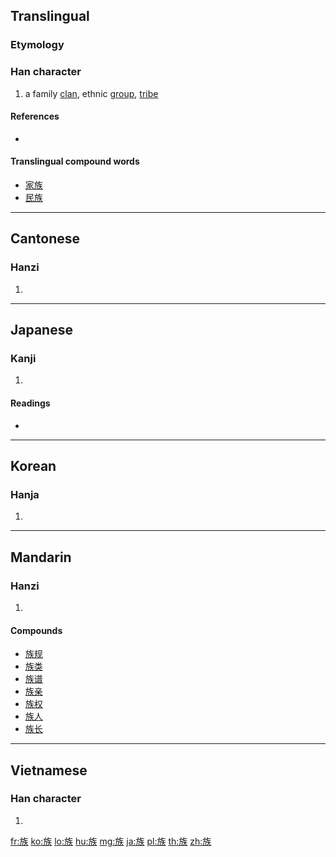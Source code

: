 ==Translingual==

===Etymology===
{{Han compound|㫃|矢|t2=arrow|ls=ic}}

===Han character===
{{Han char|rn=70|rad=方|as=07|sn=11|four=0823<sub>4</sub>|canj=卜尸人人大 (YSOOK)}}

# a family [[clan]], ethnic [[group]], [[tribe]]

====References====
* {{Han ref|kx=0484.030|dkj=13661|dj=0846.030|hdz=32181.010|uh=65CF|ud=26063|bh=B1DA|bd=45530}}

====Translingual compound words====
{{rfc-header|Translingual compound words|lang=mul}}
* [[家族]]
* [[民族]]

----

==Cantonese==

===Hanzi===
{{yue-hanzi|jyut=|y=juk6}}

# {{defn|lang=yue|sort=方07}}

----

==Japanese==

===Kanji===
{{ja-kanji|grade=3|rs=方07}}

# {{defn|lang=ja|sort=方07}}

====Readings====
* {{ja-readings|on=[[ぞく]] (zoku), [[そう]] (sō)|kun=[[やから]] (yakara)}}

----

==Korean==

===Hanja===
{{ko-hanja|hangeul=[[족]], [[주]]|eumhun=|rv=jok, ju|mr=chok, chu|y=cok, cwu}}

# {{defn|lang=ko|sort=方07}}

----

==Mandarin==

===Hanzi===
{{cmn-hanzi|pin=[[zú]] ([[zu2]])|wg=tsu<sup>2</sup>}}

# {{defn|lang=cmn|sort=方07}}

====Compounds====
* [[族规]]
* [[族类]]
* [[族谱]]
* [[族亲]]
* [[族权]]
* [[族人]]
* [[族长]]

----

==Vietnamese==

===Han character===
{{vi-hantu|tộc|rs=方07}}

# {{defn|lang=vi|sort=方07}}

[[fr:族]]
[[ko:族]]
[[lo:族]]
[[hu:族]]
[[mg:族]]
[[ja:族]]
[[pl:族]]
[[th:族]]
[[zh:族]]